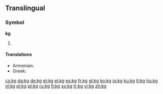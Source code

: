 {{also|KG|.kg}}
==Translingual==
===Symbol===
'''kg'''
# {{SI-unit-abb|kilo|gram|[[mass]]}}

====Translations====
{{trans-top|kg}}
* Armenian: {{t|hy|կգ|sc=Armn}}
* Greek: {{t|el|χγρ.|tr=chgr.}}
{{trans-mid}}
{{trans-bottom}}

[[cs:kg]]
[[da:kg]]
[[de:kg]]
[[et:kg]]
[[el:kg]]
[[es:kg]]
[[fr:kg]]
[[gl:kg]]
[[ko:kg]]
[[io:kg]]
[[ku:kg]]
[[lt:kg]]
[[hu:kg]]
[[nl:kg]]
[[pl:kg]]
[[pt:kg]]
[[ru:kg]]
[[fi:kg]]
[[sv:kg]]
[[tr:kg]]
[[vi:kg]]
[[zh:kg]]